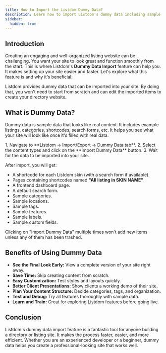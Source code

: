 ```yaml
---
title: How to Import the Listdom Dummy Data?
description: Learn how to import Listdom's dummy data including sample listings, shortcodes, and categories to quickly set up your directory website.
sidebar:
  hidden: true
---
```



## Introduction

Creating an engaging and well-organized listing website can be challenging. You want your site to look great and function smoothly from the start. This is where Listdom's **Dummy Data Import** feature can help you. It makes setting up your site easier and faster. Let's explore what this feature is and why it's beneficial.

Listdom provides dummy data that can be imported into your site. By doing that, you won't need to start from scratch and can edit the imported items to create your directory website.

## What is Dummy Data?

Dummy data is sample data that looks like real content. It includes example listings, categories, shortcodes, search forms, etc. It helps you see what your site will look like once it's filled with real data.

<Steps>
1. Navigate to **Listdom → Import/Export → Dummy Data tab**.  
2. Select the content types and click on the **Import Dummy Data** button.  
3. Wait for the data to be imported into your site.  
</Steps>

After import, you will get:  
- A shortcode for each Listdom skin (with a search form if available).  
- Pages containing shortcodes named **"All listing in SKIN NAME"**.  
- A frontend dashboard page.  
- A default search form.  
- Sample categories.  
- Sample locations.  
- Sample tags.  
- Sample features.  
- Sample labels.  
- Sample custom fields.  

<Aside type="note">
Clicking on "Import Dummy Data" multiple times won't add new items unless any of them has been trashed.
</Aside>

## Benefits of Using Dummy Data

- **See the Final Look Early:** View a complete version of your site right away.  
- **Save Time:** Skip creating content from scratch.  
- **Easy Customization:** Test styles and layouts quickly.  
- **Better Client Presentations:** Show clients a working demo of their site.  
- **Plan Your Content Structure:** Decide categories, tags, and organization.  
- **Test and Debug:** Try all features thoroughly with sample data.  
- **Learn and Train:** Great for exploring Listdom features before going live.  

## Conclusion

Listdom's dummy data import feature is a fantastic tool for anyone building a directory or listing site. It makes the process faster, easier, and more efficient. Whether you are an experienced developer or a beginner, dummy data helps you create a professional-looking site that works well.
